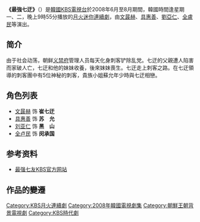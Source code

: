 
{{Infobox Television
| show_name            = 最强七迂
| original_name        = {{lang|ko|최강칠우}}
| image                = [[File:Mighty_ChilWoo.jpg|250px]]
| caption              = 
| show_name_2          = 最強七友
| genre                = 
| format               = 
| creator              = 
| developer            = 
| writer               = [[白雲哲|白雲哲]] 
| director             = [[朴萬英|朴萬英]]
| creative_director    = 
| presenter            = 
| starring             = [[文晸赫|文晸赫]]、[[具惠善|具惠善]]、[[劉亞仁|劉亞仁]]、<br>[[全盧民|全盧民]]
| slogan               = 
| judges               = 
| voices               = 
| narrated             = 
| theme_music_composer = 
| opentheme            = 
| endtheme             = 
| composer             = 
| country              = {{ROK}}
| language             = [[韓語|韓語]]
| num_seasons          = <!-- or num_series -->
| num_episodes         = 20
| list_episodes        = 
| executive_producer   = 
| producer             = 
| editor               = 
| location             = 
| cinematography       = 
| camera               = 
| runtime              = 
| company              = Olive9
| distributor          = 
| channel              = [[KBS第2頻道|KBS 2TV]]
| picture_format       = 
| audio_format         = 
| first_run            = {{ROK}}
| first_aired          = {{start date|2008|6|17}}
| last_aired           = {{end date|2008|8|19}}
| status               = 
| preceded_by          = [[強敵們|強敵們]]
| followed_by          = [[戀愛結婚|戀愛結婚]] 
| related              = 
| website              = http://www.kbs.co.kr/drama/chilwoo/
| production_website   = 
}}

'''《最強七迂》'''（{{lang-ko|'''최강칠우'''}}）是[[韓國|韓國]][[KBS|KBS電視台]]於2008年6月至8月期間，韓國時間逢星期一、二，晚上9時55分播放的[[KBS月火迷你連續劇|月火迷你連續劇]]，由[[文晸赫|文晸赫]]、[[具惠善|具惠善]]、[[劉亞仁|劉亞仁]]、[[全盧民|全盧民]]等演出。

==简介==
由于社会动荡，朝鲜[[义禁府|义禁府]]管理人员每天化身刺客铲除乱党。七迂的父親遭人陷害而家破人亡，七迂和他的妹妹收養，後來妹妹喪生。七迂走上刺客之路。在七迂領導的刺客團中有5位神秘的刺客，貴族小姐蘇允年少時與七迂相戀。

==角色列表==
*[[文晸赫|文晸赫]] 饰 '''崔七迂'''
*[[具惠善|具惠善]] 饰 '''苏　允'''
*[[刘亚仁|刘亚仁]] 饰 '''黑　山'''
*[[全卢民|全卢民]] 饰 '''闵承国'''
==参考资料==
*[http://www.kbs.co.kr/drama/chilwoo/ 最强七友KBS官方网站] {{Wayback|url=http://www.kbs.co.kr/drama/chilwoo/ |date=20100226061223 }}{{ko}}

==作品的變遷==
{{電視節目的變遷
|電視台={{flagicon|Korea}} [[韓國放送公社|KBS]] (2TV)
|播放檔次=[[KBS月火迷你連續劇|月火劇]]
|節目名稱=最強七迂<br />（2008.6.17 - 2008.8.19）
|上一節目=[[強敵們|強敵們]]<br />（2008.4.14 - 2008.6.3）
|下一節目=[[戀愛結婚_(電視劇)|戀愛結婚]]<br />（2008.8.25 - 2008.10.20）
}}

{{電視節目的變遷
|電視台={{flagicon|China}} [[星空卫视|星空卫视]] 
|播放檔次=[[亚洲风剧场|亚洲风剧场]]
|節目名稱=最強七友<br />（2009.10.08 - ?）
|上一節目=[[败犬女王|败犬女王]]<br />（2009.09.15 - 2009.10.08）
|下一節目=
}}
{{KBS月火迷你連續劇}}
{{南韓古裝/年代電視劇}}
{{DEFAULTSORT:Choegangchil-u}}
[[Category:KBS月火連續劇|Category:KBS月火連續劇]]
[[Category:2008年韓國電視劇集|Category:2008年韓國電視劇集]]
[[Category:朝鮮王朝背景電視劇|Category:朝鮮王朝背景電視劇]]
[[Category:KBS時代劇|Category:KBS時代劇]]